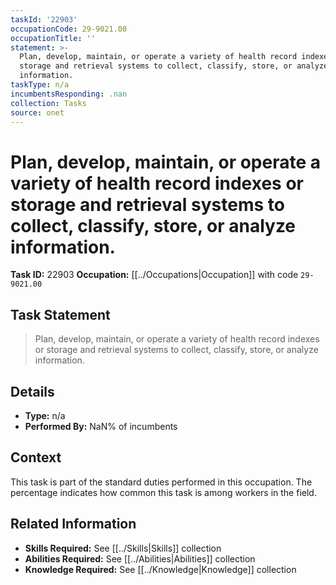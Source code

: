 ```yaml
---
taskId: '22903'
occupationCode: 29-9021.00
occupationTitle: ''
statement: >-
  Plan, develop, maintain, or operate a variety of health record indexes or
  storage and retrieval systems to collect, classify, store, or analyze
  information.
taskType: n/a
incumbentsResponding: .nan
collection: Tasks
source: onet
---
```

# Plan, develop, maintain, or operate a variety of health record indexes or storage and retrieval systems to collect, classify, store, or analyze information.

**Task ID:** 22903
**Occupation:** [[../Occupations|Occupation]] with code `29-9021.00`

## Task Statement

> Plan, develop, maintain, or operate a variety of health record indexes or storage and retrieval systems to collect, classify, store, or analyze information.

## Details

- **Type:** n/a
- **Performed By:** NaN% of incumbents

## Context

This task is part of the standard duties performed in this occupation. The percentage indicates how common this task is among workers in the field.

## Related Information

- **Skills Required:** See [[../Skills|Skills]] collection
- **Abilities Required:** See [[../Abilities|Abilities]] collection
- **Knowledge Required:** See [[../Knowledge|Knowledge]] collection
